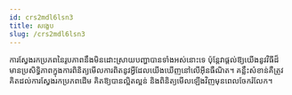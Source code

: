 ```yaml
---
id: crs2mdl6lsn3
title: សង្ខេប
slug: /crs2mdl6lsn3
---
```


ការស្វែងរកប្រភពនៃរូបភាពនឹងមិនដោះស្រាយបញ្ហាបានទាំងអស់នោះទេ ប៉ុន្តែវាផ្តល់ឱ្យយើងនូវវិធីដ៏មានប្រសិទ្ធិភាពក្នុងការពិនិត្យមើលការពិតនូវអ្វីដែលយើងឃើញនៅលើអ៊ីនធឺណិត។ គន្លឹះសំខាន់គឺត្រូវគិតដល់ការស្វែងរកប្រភពដើម គិតឱ្យបានល្អិតល្អន់ និងពិនិត្យមើលឡើងវិញមុនពេលចែករំលែក។